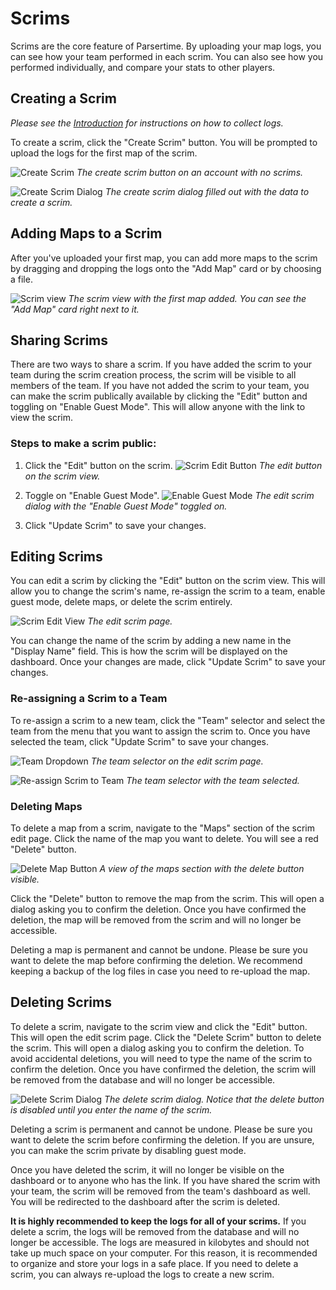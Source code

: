 
# Scrims
Scrims are the core feature of Parsertime. By uploading your map logs,
you can see how your team performed in each scrim. You can also see how
you performed individually, and compare your stats to other players.

## Creating a Scrim
*Please see the [Introduction](/#collecting-scrim-logs) for instructions on how to collect logs.*

To create a scrim, click the "Create Scrim" button. You will be prompted to upload 
the logs for the first map of the scrim.

![Create Scrim](/create-scrim.png)
*The create scrim button on an account with no scrims.*

![Create Scrim Dialog](/create-scrim-dialog.png)
*The create scrim dialog filled out with the data to create a scrim.*

## Adding Maps to a Scrim
After you've uploaded your first map, you can add more maps to the scrim by
dragging and dropping the logs onto the "Add Map" card or by choosing a file.

![Scrim view](/scrim-view.png)
*The scrim view with the first map added. You can see the "Add Map" card right next to it.*

## Sharing Scrims
There are two ways to share a scrim. If you have added the scrim to your team during the
scrim creation process, the scrim will be visible to all members of the team. If you have not
added the scrim to your team, you can make the scrim publically available by clicking the
"Edit" button and toggling on "Enable Guest Mode". This will allow anyone with the link to view
the scrim.

### Steps to make a scrim public:
1. Click the "Edit" button on the scrim.
![Scrim Edit Button](/scrim-edit-button.png)
*The edit button on the scrim view.*

2. Toggle on "Enable Guest Mode".
![Enable Guest Mode](/enable-guest-mode.png)
*The edit scrim dialog with the "Enable Guest Mode" toggled on.*

3. Click "Update Scrim" to save your changes.

## Editing Scrims
You can edit a scrim by clicking the "Edit" button on the scrim view. This will allow you to
change the scrim's name, re-assign the scrim to a team, enable guest mode, delete maps, 
or delete the scrim entirely.

![Scrim Edit View](/scrim-edit-view.png)
*The edit scrim page.*

You can change the name of the scrim by adding a new name in the "Display Name" field.
This is how the scrim will be displayed on the dashboard. Once your changes are made, click
"Update Scrim" to save your changes.

### Re-assigning a Scrim to a Team

To re-assign a scrim to a new team, click the "Team" selector and select the team from the menu that you 
want to assign the scrim to. Once you have selected the team, click "Update Scrim" to save your changes.

![Team Dropdown](/team-dropdown.png)
*The team selector on the edit scrim page.*

![Re-assign Scrim to Team](/reassign-scrim.png)
*The team selector with the team selected.*

### Deleting Maps

To delete a map from a scrim, navigate to the "Maps" section of the scrim edit page. Click the
name of the map you want to delete. You will see a red "Delete" button.

![Delete Map Button](/delete-map.png)
*A view of the maps section with the delete button visible.*

Click the "Delete" button to remove the map from the scrim. This will open a dialog asking you
to confirm the deletion. Once you have confirmed the deletion, the map will be removed from the
scrim and will no longer be accessible.

<Callout type="error" emoji="❗">
    Deleting a map is permanent and cannot be undone. Please be sure you want to delete
    the map before confirming the deletion. We recommend keeping a backup of the log files
    in case you need to re-upload the map.
</Callout>

## Deleting Scrims
To delete a scrim, navigate to the scrim view and click the "Edit" button. This will open the
edit scrim page. Click the "Delete Scrim" button to delete the scrim. This will open a dialog
asking you to confirm the deletion. To avoid accidental deletions, you will need to type the
name of the scrim to confirm the deletion. Once you have confirmed the deletion, the scrim will
be removed from the database and will no longer be accessible.

![Delete Scrim Dialog](/delete-scrim.png)
*The delete scrim dialog. Notice that the delete button is disabled until you enter the name
of the scrim.*

<Callout type="error" emoji="❗">
    Deleting a scrim is permanent and cannot be undone. Please be sure you want to delete
    the scrim before confirming the deletion. If you are unsure, you can make the scrim private
    by disabling guest mode.
</Callout>

Once you have deleted the scrim, it will no longer be visible on the dashboard or to anyone
who has the link. If you have shared the scrim with your team, the scrim will be removed from
the team's dashboard as well. You will be redirected to the dashboard after the scrim is deleted.

**It is highly recommended to keep the logs for all of your scrims.** If you delete a scrim, the logs
will be removed from the database and will no longer be accessible. The logs are measured in
kilobytes and should not take up much space on your computer. For this reason, it is recommended
to organize and store your logs in a safe place. If you need to delete a scrim, you can always
re-upload the logs to create a new scrim.
